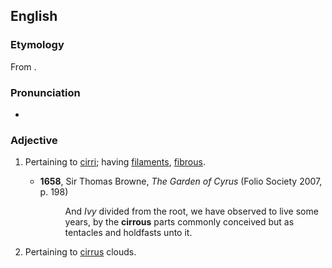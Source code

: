 ==English==

===Etymology===
From {{der|en|la|cirrus}} {{suffix|en||ous}}.

===Pronunciation===
* {{IPA|en|/ˈsɪɹəs/}}

===Adjective===
{{en-adj}}

# {{lb|en|botany|zoology}} Pertaining to [[cirri]]; having [[filaments]], [[fibrous]].
#* '''1658''', Sir Thomas Browne, ''The Garden of Cyrus'' (Folio Society 2007, p. 198)
#*: And ''Ivy'' divided from the root, we have observed to live some years, by the '''cirrous''' parts commonly conceived but as tentacles and holdfasts unto it.
# Pertaining to [[cirrus]] clouds.